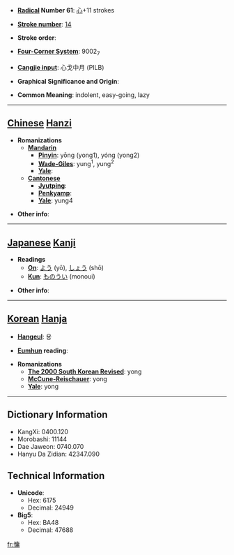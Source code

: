* '''[[Wiktionary:Chinese radical index| Radical]] Number 61''': [[Wiktionary:Chinese radical index 心|心]]+11 strokes

* '''[[Wiktionary:Chinese total strokes index|Stroke number]]''': [[Wiktionary:Chinese total strokes index 14|14]]

* '''Stroke order''': 

* '''[[Wiktionary:Chinese four corner index|Four-Corner System]]''': 9002<sub>7</sub>

* '''[[Wiktionary:Chinese Cangjie index|Cangjie input]]''': 心戈中月 (PILB)

* '''Graphical Significance and Origin''': 

* '''Common Meaning''': indolent, easy-going, lazy

----

== [[Chinese]] [[Hanzi]] ==

* '''Romanizations'''
** '''[[Mandarin]]'''
*** '''[[Pinyin]]''': yōng (yong1), yóng (yong2)
*** '''[[Wade-Giles]]''': yung<sup>1</sup>, yung<sup>2</sup>
*** '''[[Yale]]''': 
** '''[[Cantonese]]'''
*** '''[[Jyutping]]''':
*** '''[[Penkyamp]]''': 
*** '''[[Yale]]''': yung4

* '''Other info''': 

----

== [[Japanese]] [[Kanji]] ==

* '''Readings'''
** '''[[On]]''': [[よう]] (yō), [[しょう]] (shō)
** '''[[Kun]]''': [[ものうい]] (monoui)

* '''Other info''':  

----

== [[Korean]] [[Hanja]] ==

* '''[[Hangeul]]''': 용

* '''[[Eumhun]] reading''': 

* '''Romanizations'''
** '''[[The 2000 South Korean Revised Romanization|The 2000 South Korean Revised]]''': yong
** '''[[McCune-Reischauer]]''': yong
** '''[[Yale]]''': yong

----

== Dictionary Information ==

* KangXi: 0400.120
* Morobashi: 11144
* Dae Jaweon: 0740.070
* Hanyu Da Zidian: 42347.090

== Technical Information ==

* '''Unicode''':
** Hex: 6175
** Decimal: 24949
* '''Big5''':
** Hex: BA48
** Decimal: 47688

[[fr:慵]]